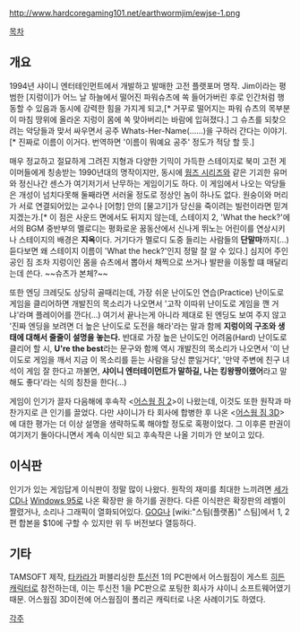 http://www.hardcoregaming101.net/earthwormjim/ewjse-1.png

[[목차]]
== 개요 ==
1994년 샤이니 엔터테인먼트에서 개발하고 발매한 고전 플랫포머 명작. Jim이라는 평범한 [지렁이]가 어느 날 하늘에서 떨어진 파워슈츠에 쏙 들어가버린 후로 인간처럼 행동할 수 있음과 동시에 강력한 힘을 가지게 되고,[* 거꾸로 떨어지는 파워 슈츠의 목부분이 마침 땅위에 올라온 지렁이 몸에 쏙 맞아버리는 바람에 입혀졌다.] 그 슈츠를 되찾으려는 악당들과 맞서 싸우면서 공주 Whats-Her-Name(......)을 구하러 간다는 이야기.[* 진짜로 이름이 이거다. 번역하면 '이름이 뭐예요 공주' 정도가 적당 할 듯.]

매우 정교하고 절묘하게 그려진 지형과 다양한 기믹이 가득한 스테이지로 북미 고전 게이머들에게 칭송받는 1990년대의 명작이지만, 동시에 [[웜즈 시리즈]]와 같은 기괴한 유머와 정신나간 센스가 여기저기서 난무하는 게임이기도 하다. 이 게임에서 나오는 악당들은 개성이 넘치다못해 둘째라면 서러울 정도로 정상인 놈이 하나도 없다. 원숭이와 머리가 서로 연결되어있는 교수나 [어항] 안의 [물고기]가 당신을 죽이려는 빌런이라면 믿겨지겠는가.[* 이 점은 사운드 면에서도 뒤지지 않는데, 스테이지 2, 'What the heck?'에서의 BGM 중반부의 멜로디는 평화로운 꿈동산에서 신나게 뛰노는 어린이를 연상시키나 스테이지의 배경은 '''지옥'''이다. 거기다가 멜로디 도중 들리는 사람들의 '''단말마'''까지(...) 듣다보면 왜 스테이지 이름이 'What the heck?'인지 정말 잘 알 수 있다.] 심지어 주인공인 짐 조차 지렁이인 몸을 슈츠에서 뽑아서 채찍으로 쓰거나 발판을 이동할 떄 매달리는데 쓴다. ~~슈츠가 본체?~~

또한 엔딩 크레딧도 상당히 골때리는데, 가장 쉬운 난이도인 연습(Practice) 난이도로 게임을 클리어하면 개발진의 목소리가 나오면서 '고작 이따위 난이도로 게임을 깬 거냐'라며 플레이어를 깐다(...) 여기서 끝나는게 아니라 제대로 된 엔딩도 보여 주지 않고 '진짜 엔딩을 보려면 더 높은 난이도로 도전을 해라'라는 말과 함께 '''지렁이의 구조와 생태에 대해서 줄줄이 설명을 놓는다.''' 반대로 가장 높은 난이도인 어려움(Hard) 난이도로 클리어 할 시, '''U're the best'''라는 문구와 함께 역시 개발진의 목소리가 나오면서 '이 난이도로 게임을 깨서 지금 이 목소리를 듣는 사람을 당신 뿐일거다', '만약 주변에 친구 녀석이 게임 잘 한다고 까불면, '''샤이니 엔터테이먼트가 말하길, 나는 킹왕짱이랬어'''라고 말 해도 좋다'라는 식의 칭찬을 한다(...)

게임이 인기가 끌자 다음해에 후속작 <[[어스웜 짐 2]]>이 나왔는데, 이것도 또한 원작과 마찬가지로 큰 인기를 끌었다. 다만 샤이니가 타 회사에 합병한 후 나온 <[[어스웜 짐 3D]]>에 대한 평가는 더 이상 설명을 생략하도록 해야할 정도로 혹평이었다. 그 이후론 판권이 여기저기 돌아다니면서 계속 이식만 되고 후속작은 나올 기미가 안 보이고 있다.

== 이식판 ==
인기가 있는 게임답게 이식판이 정말 많이 나왔다. 원작의 재미를 최대한 느끼려면 [[세가 CD]]나 [[Windows 95]]로 나온 확장판 <Earthworm Jim: Special Edition>을 하기를 권한다. 다른 이식판은 확장판의 레벨이 짤렸거나, 소리나 그래픽이 열화되어있다. [[GOG]]나 [wiki:"스팀(플랫폼)" 스팀]에서 1, 2편 합본을 $10에 구할 수 있지만 위 두 버전보다 열등하다.

== 기타 ==

TAMSOFT 제작, [[타카라]]가 퍼블리싱한 [[투신전]] 1의 PC판에서 어스웜짐이 게스트 [[히든 캐릭터]]로 참전하는데, 이는 투신전 1을 PC판으로 포팅한 회사가 샤이니 소프트웨어였기 때문. 어스웜짐 3D이전에 어스웜짐이 폴리곤 캐릭터로 나온 사례이기도 하였다.

[[각주]]
